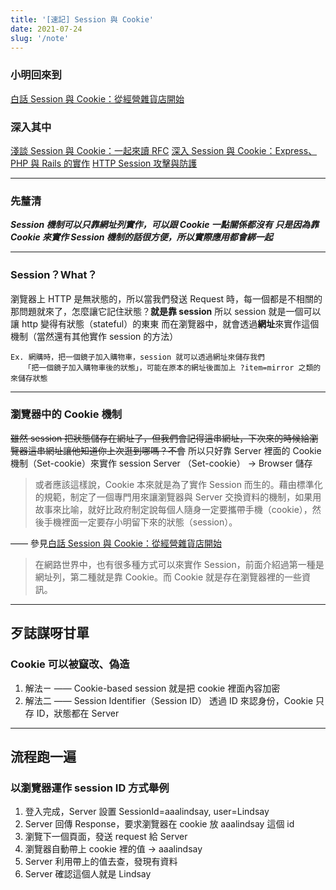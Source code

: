 ```yaml
---
title: '[速記] Session 與 Cookie'
date: 2021-07-24
slug: '/note'
---
```


### 小明回來到

[白話 Session 與 Cookie：從經營雜貨店開始](https://hulitw.medium.com/session-and-cookie-15e47ed838bc)

### 深入其中

[淺談 Session 與 Cookie：一起來讀 RFC](https://github.com/aszx87410/blog/issues/45)
[深入 Session 與 Cookie：Express、PHP 與 Rails 的實作](https://github.com/aszx87410/blog/issues/46)
[HTTP Session 攻擊與防護](https://devco.re/blog/2014/06/03/http-session-protection/)

---

### 先釐清

**_Session 機制可以只靠網址列實作，可以跟 Cookie 一點關係都沒有
只是因為靠 Cookie 來實作 Session 機制的話很方便，所以實際應用都會綁一起_**
​

---

### Session？What？

瀏覽器上 HTTP 是無狀態的，所以當我們發送 Request 時，每一個都是不相關的
那問題就來了，怎麼讓它記住狀態？**就是靠 session**
所以 session 就是一個可以讓 http 變得有狀態（stateful）的東東
而在瀏覽器中，就會透過**網址**來實作這個機制（當然還有其他實作 session 的方法）

```
Ex. 網購時，把一個鏡子加入購物車，session 就可以透過網址來儲存我們
   「把一個鏡子加入購物車後的狀態」，可能在原本的網址後面加上 ?item=mirror 之類的來儲存狀態
```

---

### 瀏覽器中的 Cookie 機制

~~雖然 session 把狀態儲存在網址了，但我們會記得這串網址，下次來的時候給瀏覽器這串網址讓他知道你上次逛到哪嗎？不會~~
所以只好靠 Server 裡面的 Cookie 機制（Set-cookie）來實作 session
Server （Set-cookie） -> Browser 儲存

> 或者應該這樣說，Cookie 本來就是為了實作 Session 而生的。藉由標準化的規範，制定了一個專門用來讓瀏覽器與 Server 交換資料的機制，如果用故事來比喻，就好比政府制定說每個人隨身一定要攜帶手機（cookie），然後手機裡面一定要存小明留下來的狀態（session）。

—— 參見[白話 Session 與 Cookie：從經營雜貨店開始](https://hulitw.medium.com/session-and-cookie-15e47ed838bc)

> 在網路世界中，也有很多種方式可以來實作 Session，前面介紹過第一種是網址列，第二種就是靠 Cookie。而 Cookie 就是存在瀏覽器裡的一些資訊。

---

## 歹誌謀呀甘單

### Cookie 可以被竄改、偽造

1. 解法ㄧ —— Cookie-based session
   就是把 cookie 裡面內容加密
2. 解法二 —— Session Identifier（Session ID）
   透過 ID 來認身份，Cookie 只存 ID，狀態都在 Server

---

## 流程跑一遍

### 以瀏覽器運作 session ID 方式舉例

1. 登入完成，Server 設置 SessionId=aaalindsay, user=Lindsay
2. Server 回傳 Response，要求瀏覽器在 cookie 放 aaalindsay 這個 id
3. 瀏覽下一個頁面，發送 request 給 Server
4. 瀏覽器自動帶上 cookie 裡的值 -> aaalindsay
5. Server 利用帶上的值去查，發現有資料
6. Server 確認這個人就是 Lindsay
